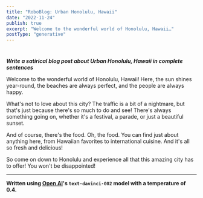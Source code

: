 ```yaml
---
title: "RoboBlog: Urban Honolulu, Hawaii"
date: "2022-11-24"
publish: true
excerpt: "Welcome to the wonderful world of Honolulu, Hawaii…"
postType: "generative"
---
```

#

***Write a satirical blog post about Urban Honolulu, Hawaii in complete sentences***

Welcome to the wonderful world of Honolulu, Hawaii! Here, the sun shines year-round, the beaches are always perfect, and the people are always happy.

What's not to love about this city? The traffic is a bit of a nightmare, but that's just because there's so much to do and see! There's always something going on, whether it's a festival, a parade, or just a beautiful sunset.

And of course, there's the food. Oh, the food. You can find just about anything here, from Hawaiian favorites to international cuisine. And it's all so fresh and delicious!

So come on down to Honolulu and experience all that this amazing city has to offer! You won't be disappointed!

---
**Written using [Open AI](https://openai.com/)'s `text-davinci-002` model with a temperature of 0.4.**
